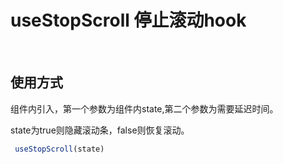 

<Meta title='HOOKS | useStopScroll 停止滚动hook'  />

#  useStopScroll 停止滚动hook

<br/>

## 使用方式

组件内引入，第一个参数为组件内state,第二个参数为需要延迟时间。

state为true则隐藏滚动条，false则恢复滚动。

```jsx
 useStopScroll(state)
```